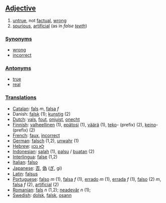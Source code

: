 ==[[Adjective]]==

#[[untrue]], not [[factual]], [[wrong]]
#[[spurious]], [[artificial]] (as in ''false [[tooth|teeth]]'')

===[[Synonym]]s===
*[[wrong]]
*[[incorrect]]

===[[Antonym]]s===
*[[true]]
*[[real]]

===[[Translation]]s===
*[[Catalan]]: [[fals]] ''m'', [[falsa]] ''f''
* Danish: [[falsk]] (1); [[kunstig]] (2)
*[[Dutch]]: [[vals]], [[fout]], [[onjuist]], [[onecht]]
*[[Finnish]]: [[valheellinen]] (1), [[epätosi]] (1), [[väärä]] (1), [[teko]]- (prefix) (2), [[keino]]- (prefix) (2)
*[[French]]: [[faux]], [[incorrect]]
*[[German]]: [[falsch]] (1,2), [[unwahr]] (1)
*[[Hebrew]]: [[לא נכון]]
*[[Indonesian]]: [[salah]] (1), [[palsu]] / [[buat|buatan]] (2)
*[[Interlingua]]: [[false]] (1,2)
*[[Italian]]: [[falso]]
*[[Japanese]]: [[否]], [[偽]] ([[ぎ]], gi)
*[[Latin]]: [[falsus]]
*[[Portuguese]]: [[falso]] ''m'' (1), [[falsa]] ''f'' (1), [[errado]] ''m'' (1),  [[errada]] ''f'' (1), [[falso]] (2) ''m'', [[falsa]] ''f'' (2), [[artificial]] (2)
*[[Romanian]]: [[fals]] ''n'' (1,2); [[neadevăr]] ''n'' (1);
*[[Swedish]]: [[dolsk]], [[falsk]], [[osann]]